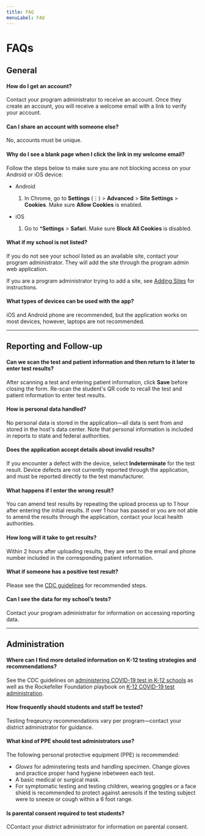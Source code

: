 ```yaml
---
title: FAQ
menuLabel: FAQ
---
```


# FAQs

## General

#### How do I get an account?

Contact your program administrator to receive an account. Once they create an account, you will receive a welcome email with a link to verify your account.

#### Can I share an account with someone else?

No, accounts must be unique.

#### Why do I see a blank page when I click the link in my welcome email?

Follow the steps below to make sure you are not blocking access on your Android or iOS device:

* Android

    1. In Chrome, go to **Settings** (⋮) > **Advanced** > **Site Settings** > **Cookies**.  Make sure **Allow Cookies** is enabled.

* iOS

    1. Go to ***Settings** > **Safari**. Make sure **Block All Cookies** is disabled.

#### What if my school is not listed?

If you do not see your school listed as an available site, contact your program administrator. They will add the site through the program admin web application.

If you are a program administrator trying to add a site, see [Adding Sites](program-admin.mdx#adding-sites) for instructions.

#### What types of devices can be used with the app?

iOS and Android phone are recommended, but the application works on most devices, however, laptops are not recommended.

---

## Reporting and Follow-up

#### Can we scan the test and patient information and then return to it later to enter test results?

After scanning a test and entering patient information, click **Save** before closing the form. Re-scan the student's QR code to recall the test and patient information to enter test results.

#### How is personal data handled?

No personal data is stored in the application&mdash;all data is sent from and stored in the host's data center. Note that personal information is included in reports to state and federal authorities.

#### Does the application accept details about invalid results?

If you encounter a defect with the device, select **Indeterminate** for the test result. Device defects are not currently reported through the application, and must be reported directly to the test manufacturer.

#### What happens if I enter the wrong result?

You can amend test results by repeating the upload process up to 1 hour after entering the initial results. If over 1 hour has passed or you are not able to amend the results through the application, contact your local health authorities.

#### How long will it take to get results?

Within 2 hours after uploading results, they are sent to the email and phone number included in the corresponding patient information.

#### What if someone has a positive test result?

Please see the [CDC guidelines](https://www.cdc.gov/coronavirus/2019-ncov/if-you-are-sick/end-home-isolation.html) for recommended steps.

#### Can I see the data for my school’s tests?

Contact your program administrator for information on accessing reporting data.

---

## Administration

#### Where can I find more detailed information on K-12 testing strategies and recommendations?

See the CDC guidelines on [administering COVID-19 test in K-12 schools](https://www.cdc.gov/coronavirus/2019-ncov/if-you-are-sick/end-home-isolation.html) as well as the Rockefeller Foundation playbook on [K-12 COVID-19 test administration](https://www.rockefellerfoundation.org/wp-content/uploads/2021/02/The-RockefellerFoundation-Covid-19-K-12-Testing-Playbook-for-Educators-and-Leaders.pdf).

#### How frequently should students and staff be tested?

Testing freqeuncy recommendations vary per program&mdash;contact your district administrator for guidance.

#### What kind of PPE should test administrators use?

The following personal protective equipment (PPE) is recommended:

* _Gloves_ for adminstering tests and handling specimen. Change gloves and practice proper hand hygiene inbetween each test.
* A basic medical or surgical mask.
* For symptomatic testing and testing children, wearing goggles or a face shield is recommended to protect against aerosols if the testing subject were to sneeze or cough within a 6 foot range.

#### Is  parental consent required to test students?

CContact your district administrator for information on parental consent.
